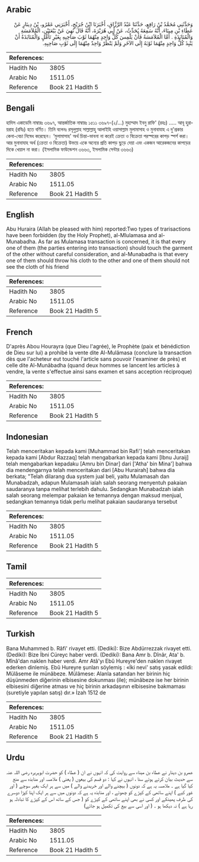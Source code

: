 ## Arabic


<div dir="rtl" lang="ar" style={{fontSize:'larger',backgroundColor:'#f8f9fa',padding:20}}>
وَحَدَّثَنِي مُحَمَّدُ بْنُ رَافِعٍ، حَدَّثَنَا عَبْدُ الرَّزَّاقِ، أَخْبَرَنَا ابْنُ جُرَيْجٍ، أَخْبَرَنِي عَمْرُو، بْنُ دِينَارٍ عَنْ عَطَاءِ بْنِ مِينَاءَ، أَنَّهُ سَمِعَهُ يُحَدِّثُ، عَنْ أَبِي هُرَيْرَةَ، أَنَّهُ قَالَ نُهِيَ عَنْ بَيْعَتَيْنِ، الْمُلاَمَسَةِ وَالْمُنَابَذَةِ ‏.‏ أَمَّا الْمُلاَمَسَةُ فَأَنْ يَلْمِسَ كُلُّ وَاحِدٍ مِنْهُمَا ثَوْبَ صَاحِبِهِ بِغَيْرِ تَأَمُّلٍ وَالْمُنَابَذَةُ أَنْ يَنْبِذَ كُلُّ وَاحِدٍ مِنْهُمَا ثَوْبَهُ إِلَى الآخَرِ وَلَمْ يَنْظُرْ وَاحِدٌ مِنْهُمَا إِلَى ثَوْبِ صَاحِبِهِ‏.‏
</div>
<div style={{backgroundColor:'#f8f9fa',padding:20, marginBottom: 10}}><table> <thead> <tr> <th>References:</th> <th></th> </tr> </thead> <tbody><tr><td>Hadith No</td><td>3805</td></tr><tr><td>Arabic No</td><td>1511.05</td></tr><tr><td>Reference</td><td>Book 21 Hadith 5</td></tr></tbody></table></div>

## Bengali


<div dir="ltr" lang="bn" style={{fontSize:'larger',backgroundColor:'#f8f9fa',padding:20}}>
হাদিস একাডেমি নাম্বারঃ ৩৬৯৭, আন্তর্জাতিক নাম্বারঃ ১৫১১ ৩৬৯৭-(২/...) মুহাম্মাদ ইবনু রাফি' (রহঃ) ..... আবূ হুরায়রাহ (রযিঃ) হতে বর্ণিত। তিনি বলেনঃ রসূলুল্লাহ সাল্লাল্লাহু আলাইহি ওয়াসাল্লাম মুলামাসাহ ও মুনাবাযাহ এ দু'প্রকার কেনা-বেচা নিষেধ করেছেন। ‘মুলামাসাহ' অর্থ চিন্তা-ভাবনা না করেই ক্রেতা ও বিক্রেতা পরস্পরের কাপড় স্পর্শ করা। আর মুনাবাযাহ অর্থ (ক্রেতা ও বিক্রেতা) উভয়ে একে অন্যের প্রতি কাপড় ছুড়ে দেয়া এবং একজন আরেকজনের কাপড়ের দিকে খেয়াল না করা। (ইসলামিক ফাউন্ডেশন ৩৬৬৩, ইসলামিক সেন্টার ৩৬৬৩)
</div>
<div style={{backgroundColor:'#f8f9fa',padding:20, marginBottom: 10}}><table> <thead> <tr> <th>References:</th> <th></th> </tr> </thead> <tbody><tr><td>Hadith No</td><td>3805</td></tr><tr><td>Arabic No</td><td>1511.05</td></tr><tr><td>Reference</td><td>Book 21 Hadith 5</td></tr></tbody></table></div>

## English


<div dir="ltr" lang="en" style={{fontSize:'larger',backgroundColor:'#f8f9fa',padding:20}}>
Abu Huraira (Allah be pleased with him) reported:Two types of trarisactions have been forbidden (by the Holy Prophet), al-Mlulamasa and al-Munabadha. As far as Mulamasa transaction is concerned, it is that every one of them (the parties entering into transaction) should touch the garment of the other without careful consideration, and al-Munabadha is that every one of them should throw his cloth to the other and one of them should not see the cloth of his friend
</div>
<div style={{backgroundColor:'#f8f9fa',padding:20, marginBottom: 10}}><table> <thead> <tr> <th>References:</th> <th></th> </tr> </thead> <tbody><tr><td>Hadith No</td><td>3805</td></tr><tr><td>Arabic No</td><td>1511.05</td></tr><tr><td>Reference</td><td>Book 21 Hadith 5</td></tr></tbody></table></div>

## French


<div dir="ltr" lang="fr" style={{fontSize:'larger',backgroundColor:'#f8f9fa',padding:20}}>
D'après Abou Hourayra (que Dieu l'agrée), le Prophète (paix et bénédiction de Dieu sur lui) a prohibé la vente dite Al-Mulâmasa (conclure la transaction dès que l'acheteur eut touché l'article sans pouvoir l'examiner de près) et celle dite Al-Munâbadha (quand deux hommes se lancent les articles à vendre, la vente s'effectue ainsi sans examen et sans acception réciproque)
</div>
<div style={{backgroundColor:'#f8f9fa',padding:20, marginBottom: 10}}><table> <thead> <tr> <th>References:</th> <th></th> </tr> </thead> <tbody><tr><td>Hadith No</td><td>3805</td></tr><tr><td>Arabic No</td><td>1511.05</td></tr><tr><td>Reference</td><td>Book 21 Hadith 5</td></tr></tbody></table></div>

## Indonesian


<div dir="ltr" lang="id" style={{fontSize:'larger',backgroundColor:'#f8f9fa',padding:20}}>
Telah menceritakan kepada kami [Muhammad bin Rafi'] telah menceritakan kepada kami [Abdur Razzaq] telah mengabarkan kepada kami [Ibnu Juraij] telah mengabarkan kepadaku [Amru bin Dinar] dari ['Atha' bin Mina'] bahwa dia mendengarnya telah menceritakan dari [Abu Hurairah] bahwa dia berkata; "Telah dilarang dua system jual beli, yaitu Mulamasah dan Munabadzah, adapun Mulamasah ialah salah seorang menyentuh pakaian saudaranya tanpa melihat terlebih dahulu. Sedangkan Munabadzah ialah salah seorang melempar pakaian ke temannya dengan maksud menjual, sedangkan temannya tidak perlu melihat pakaian saudaranya tersebut
</div>
<div style={{backgroundColor:'#f8f9fa',padding:20, marginBottom: 10}}><table> <thead> <tr> <th>References:</th> <th></th> </tr> </thead> <tbody><tr><td>Hadith No</td><td>3805</td></tr><tr><td>Arabic No</td><td>1511.05</td></tr><tr><td>Reference</td><td>Book 21 Hadith 5</td></tr></tbody></table></div>

## Tamil


<div dir="ltr" lang="ta" style={{fontSize:'larger',backgroundColor:'#f8f9fa',padding:20}}>

</div>
<div style={{backgroundColor:'#f8f9fa',padding:20, marginBottom: 10}}><table> <thead> <tr> <th>References:</th> <th></th> </tr> </thead> <tbody><tr><td>Hadith No</td><td>3805</td></tr><tr><td>Arabic No</td><td>1511.05</td></tr><tr><td>Reference</td><td>Book 21 Hadith 5</td></tr></tbody></table></div>

## Turkish


<div dir="ltr" lang="tr" style={{fontSize:'larger',backgroundColor:'#f8f9fa',padding:20}}>
Bana Muhammed b. Râfi' rivayet etti. (Dediki): Bize Abdürrezzak rivayet etti. (Dediki): Bize İbni Cüreyc haber verdi. (Dediki): Bana Amr b. Dînâr, Ata' b. Mînâ'dan naklen haber verdi. Amr Atâ'yı Ebû Hureyre'den naklen rivayet ederken dinlemiş. Ebû Hureyre şunları söylemiş : «İki nevi' satış yasak edildi: Mülâseme ile münâbeze. Mülâmese: Alanla satandan her birinin hiç düşünmeden diğerinin elbisesine dokunması (ile); münâbeze ise her birinin elbisesini diğerine atması ve hiç birinin arkadaşının elbisesine bakmaması (suretiyle yapılan satış) dır.» İzah 1512 de
</div>
<div style={{backgroundColor:'#f8f9fa',padding:20, marginBottom: 10}}><table> <thead> <tr> <th>References:</th> <th></th> </tr> </thead> <tbody><tr><td>Hadith No</td><td>3805</td></tr><tr><td>Arabic No</td><td>1511.05</td></tr><tr><td>Reference</td><td>Book 21 Hadith 5</td></tr></tbody></table></div>

## Urdu


<div dir="rtl" lang="ur" style={{fontSize:'larger',backgroundColor:'#f8f9fa',padding:20}}>
عمرو بن دینار نے عطاء بن میناء سے روایت کی کہ انہوں نے ان ( عطاء ) کو حضرت ابوہریرہ رضی اللہ عنہ سے حدیث بیان کرتے ہوئے سنا ، انہوں نے کہا : دو قسم کی بیعوں ( یعنی ) ملامسہ اور منابذہ سے منع کیا گیا ہے ۔ ملامسہ یہ ہے کہ دونوں ( بیچنے والے اور خریدنے والے ) میں سے ہر ایک بغیر سوچے ( اور غور کیے ) اپنے ساتھی کے کپڑے کو چھوئے ، اور منابذہ یہ ہے کہ دونوں میں سے ہر ایک اپنا کپڑا دوسرے کی طرف پھینکے اور کسی نے بھی اپنے ساتھی کے کپڑے کو ( جس کے ساتھ اس کے کپڑے کا تبادلہ ہو رہا ہے ) نہ دیکھا ہو ۔ ( اور اسی سے بیع کی تکمیل ہو جائے)
</div>
<div style={{backgroundColor:'#f8f9fa',padding:20, marginBottom: 10}}><table> <thead> <tr> <th>References:</th> <th></th> </tr> </thead> <tbody><tr><td>Hadith No</td><td>3805</td></tr><tr><td>Arabic No</td><td>1511.05</td></tr><tr><td>Reference</td><td>Book 21 Hadith 5</td></tr></tbody></table></div>